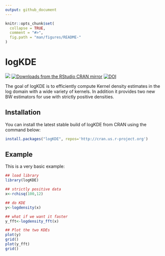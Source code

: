 ```yaml
---
output: github_document
---
```


<!-- README.md is generated from README.Rmd. Please edit that file -->

```r
knitr::opts_chunk$set(
  collapse = TRUE,
  comment = "#>",
  fig.path = "man/figures/README-"
)
```

# logKDE
<img src="https://www.r-pkg.org/badges/version/logKDE"></img></a>
[![Downloads from the RStudio CRAN mirror](http://cranlogs.r-pkg.org/badges/logKDE)](https://CRAN.R-project.org/package=logKDE)
[![DOI](https://zenodo.org/badge/DOI/10.5281/zenodo.1317784.svg)](https://doi.org/10.5281/zenodo.1317784)

The goal of logKDE is to efficiently compute Kernel density estimates in the log domain with a wide variety of kernels. In addition it provides two new BW estimators for use with strictly positive densities.

## Installation

You can install the latest stable build of logKDE from CRAN using the command below:

```r
install.packages("logKDE", repos='http://cran.us.r-project.org')
```

## Example

This is a very basic example:

```r
## load library
library(logKDE)

## strictly positive data
x<-rchisq(100,12)

## do KDE
y<-logdensity(x)

## what if we want it faster
y_fft<-logdensity_fft(x)

## Plot the two KDEs
plot(y)
grid()
plot(y_fft)
grid()
```
